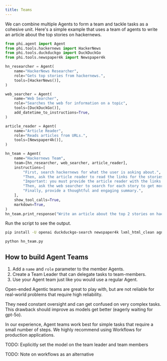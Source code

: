```yaml
---
title: Teams
---
```


We can combine multiple Agents to form a team and tackle tasks as a cohesive unit. Here's a simple example that uses a team of agents to write an article about the top stories on hackernews.

```python hn_team.py
from phi.agent import Agent
from phi.tools.hackernews import HackerNews
from phi.tools.duckduckgo import DuckDuckGo
from phi.tools.newspaper4k import Newspaper4k

hn_researcher = Agent(
    name="HackerNews Researcher",
    role="Gets top stories from hackernews.",
    tools=[HackerNews()],
)

web_searcher = Agent(
    name="Web Searcher",
    role="Searches the web for information on a topic",
    tools=[DuckDuckGo()],
    add_datetime_to_instructions=True,
)

article_reader = Agent(
    name="Article Reader",
    role="Reads articles from URLs.",
    tools=[Newspaper4k()],
)

hn_team = Agent(
    name="Hackernews Team",
    team=[hn_researcher, web_searcher, article_reader],
    instructions=[
        "First, search hackernews for what the user is asking about.",
        "Then, ask the article reader to read the links for the stories to get more information.",
        "Important: you must provide the article reader with the links to read.",
        "Then, ask the web searcher to search for each story to get more information.",
        "Finally, provide a thoughtful and engaging summary.",
    ],
    show_tool_calls=True,
    markdown=True,
)
hn_team.print_response("Write an article about the top 2 stories on hackernews", stream=True)
```

Run the script to see the output.

```bash
pip install -U openai duckduckgo-search newspaper4k lxml_html_clean agno

python hn_team.py
```

## How to build Agent Teams

1. Add a `name` and `role` parameter to the member Agents.
2. Create a Team Leader that can delegate tasks to team-members.
3. Use your Agent team just like you would use a regular Agent.

<Warning>
Open-ended Agentic teams are great to play with, but are not reliable for real-world problems that require high reliability.

They need constant oversight and can get confused on very complex tasks. This drawback should improve as models get better (eagerly waiting for gpt-5o).

In our experience, Agent teams work best for simple tasks that require a small number of steps. We highly recommend using Workflows for production applications.
</Warning>

TODO: Explicitly set the model on the team leader and team members

TODO: Note on workflows as an alternative